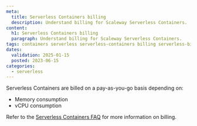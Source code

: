 ```yaml
---
meta:
  title: Serverless Containers billing
  description: Understand billing for Scaleway Serverless Containers.
content:
  h1: Serverless Containers billing
  paragraph: Understand billing for Scaleway Serverless Containers.
tags: containers serverless serverless-containers billing serverless-billing serverless-containers-billing
dates:
  validation: 2025-01-15
  posted: 2023-06-15
categories:
  - serverless
---
```


Serverless Containers are billed on a pay-as-you-go basis depending on: 

* Memory consumption
* vCPU consumption

Refer to the [Serverless Containers FAQ](/serverless-containers/faq/#how-am-i-billed-for-serverless-containers) for more information on billing.